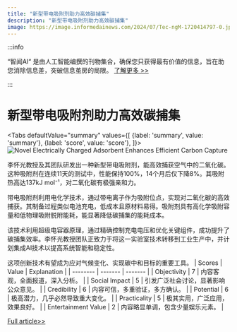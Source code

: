 ```yaml
---
title: "新型带电吸附剂助力高效碳捕集"
description: "新型带电吸附剂助力高效碳捕集"
image: https://image.informedainews.com/2024/07/Tec-ngM-1720414797-0.jpg
---
```



:::info

“智闻AI“ 是由人工智能编撰的刊物集合，确保您只获得最有价值的信息，旨在助您消除信息差，突破信息茧房的局限。  [了解更多 >>](/)

:::

# 新型带电吸附剂助力高效碳捕集


<Tabs
	defaultValue="summary"
	values={[
	{label: 'summary', value: 'summary'},
	{label: 'score', value: 'score'},
]}>
<TabItem value="summary">
<img
  src="https://image.informedainews.com/2024/07/Tec-ngM-1720414797-0.jpg"
  alt="Novel Electrically Charged Adsorbent Enhances Efficient Carbon Capture"
/>



李怀光教授及其团队研发出一种新型带电吸附剂，能高效捕获空气中的二氧化碳。这种吸附剂在连续11天的测试中，性能保持100%，14个月后仅下降8%。其吸附热高达137kJ mol⁻¹，对二氧化碳有极强亲和力。

带电吸附剂利用电化学技术，通过带电离子作为吸附位点，实现对二氧化碳的高效捕获。其制备过程类似电池充电，低成本且原材料易得。吸附剂具有高化学吸附容量和低物理吸附脱附能耗，能显著降低碳捕集的能耗成本。

该技术利用超级电容器原理，通过精确控制充电电压和优化关键组件，成功提升了碳捕集效率。李怀光教授团队正致力于将这一实验室技术转移到工业生产中，并计划集成AI技术以提高系统智能和稳定性。

这项创新技术有望成为应对气候变化、实现碳中和目标的重要工具。
</TabItem>
<TabItem value="score">
	| Scores     | Value   | Explanation |
	| -------- | ------- | ------- |
	| Objectivity  | 7    | 内容客观，全面报道，深入分析。    |
	| Social Impact | 5     | 引发广泛社会讨论，显著影响公众意见。    |
	| Credibility    | 6    | 内容可信，多重验证，多方确认。    |
	| Potential    | 6    | 极高潜力，几乎必然导致重大变化。    |
	| Practicality    | 5    | 极其实用，广泛应用，效果良好。    |
	| Entertainment Value    | 2    | 内容略显单调，包含少量娱乐元素。    |
</TabItem>
</Tabs>

[Full article>>](https://www.mittrchina.com/news/detail/13509)
